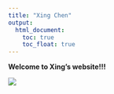 ```yaml
---
title: "Xing Chen"
output: 
  html_document:
    toc: true
    toc_float: true
---
```


**Welcome to Xing's website!!!**

![](IMG_0342.gif)
